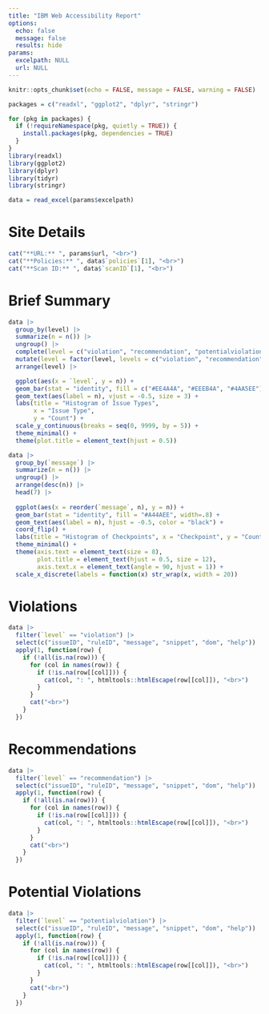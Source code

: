 ```yaml
---
title: "IBM Web Accessibility Report"
options:
  echo: false
  message: false
  results: hide
params:
  excelpath: NULL
  url: NULL
---
```


<!-- Rmd default behavior options. -->
```r
knitr::opts_chunk$set(echo = FALSE, message = FALSE, warning = FALSE)
```

<!-- Installs / loads required packages. --->
```r
packages = c("readxl", "ggplot2", "dplyr", "stringr")

for (pkg in packages) {
  if (!requireNamespace(pkg, quietly = TRUE)) {
    install.packages(pkg, dependencies = TRUE)
  }
}
library(readxl)
library(ggplot2)
library(dplyr)
library(tidyr)
library(stringr)
```

<!-- Imports report. ***ADJUST FILE PATH*** --->
```r
data = read_excel(params$excelpath)
```

# Site Details 
<!-- (1) Site Name & URL --->
```r
cat("**URL:** ", params$url, "<br>")
cat("**Policies:** ", data$`policies`[1], "<br>")
cat("**Scan ID:** ", data$`scanID`[1], "<br>")
```

# Brief Summary
<!-- (2) Histogram of Issue Types --->
```r
data |>
  group_by(level) |>
  summarize(n = n()) |>
  ungroup() |>
  complete(level = c("violation", "recommendation", "potentialviolation"), fill = list(n = 0)) |>
  mutate(level = factor(level, levels = c("violation", "recommendation", "potentialviolation"))) |>
  arrange(level) |>

  ggplot(aes(x = `level`, y = n)) +
  geom_bar(stat = "identity", fill = c("#EE4A4A", "#EEEB4A", "#4AA5EE"), color = "black") +
  geom_text(aes(label = n), vjust = -0.5, size = 3) + 
  labs(title = "Histogram of Issue Types",
       x = "Issue Type",
       y = "Count") + 
  scale_y_continuous(breaks = seq(0, 9999, by = 5)) + 
  theme_minimal() + 
  theme(plot.title = element_text(hjust = 0.5))
```

<!-- (3) Histogram of Checkpoints --->
```r
data |>
  group_by(`message`) |>
  summarize(n = n()) |>
  ungroup() |>
  arrange(desc(n)) |>
  head(7) |>
  
  ggplot(aes(x = reorder(`message`, n), y = n)) +
  geom_bar(stat = "identity", fill = "#A44AEE", width=.8) +
  geom_text(aes(label = n), hjust = -0.5, color = "black") +  
  coord_flip() +
  labs(title = "Histogram of Checkpoints", x = "Checkpoint", y = "Count") +
  theme_minimal() +
  theme(axis.text = element_text(size = 8), 
        plot.title = element_text(hjust = 0.5, size = 12),
        axis.text.x = element_text(angle = 90, hjust = 1)) +
  scale_x_discrete(labels = function(x) str_wrap(x, width = 20))
```

# Violations
<!-- (4) Violations Present --->
```r
data |>
  filter(`level` == "violation") |>
  select(c("issueID", "ruleID", "message", "snippet", "dom", "help")) |>  # Select specified columns
  apply(1, function(row) {
    if (!all(is.na(row))) {
      for (col in names(row)) {
        if (!is.na(row[[col]])) {
          cat(col, ": ", htmltools::htmlEscape(row[[col]]), "<br>")
        }
      }
      cat("<br>")
    }
  })
```

# Recommendations
<!-- (5) Recommendations Present --->
```r
data |>
  filter(`level` == "recommendation") |>
  select(c("issueID", "ruleID", "message", "snippet", "dom", "help")) |>  # Select specified columns
  apply(1, function(row) {
    if (!all(is.na(row))) {
      for (col in names(row)) {
        if (!is.na(row[[col]])) {
          cat(col, ": ", htmltools::htmlEscape(row[[col]]), "<br>")
        }
      }
      cat("<br>")
    }
  })
```

# Potential Violations
<!-- (5) Recommendations Present --->
```r
data |>
  filter(`level` == "potentialviolation") |>
  select(c("issueID", "ruleID", "message", "snippet", "dom", "help")) |>  # Select specified columns
  apply(1, function(row) {
    if (!all(is.na(row))) {
      for (col in names(row)) {
        if (!is.na(row[[col]])) {
          cat(col, ": ", htmltools::htmlEscape(row[[col]]), "<br>")
        }
      }
      cat("<br>")
    }
  })
```

